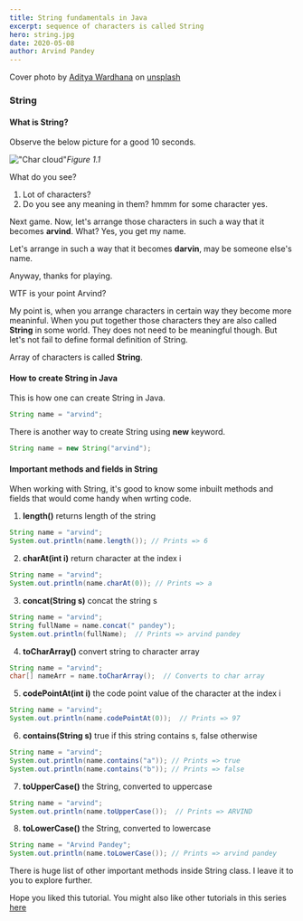 ```yaml
---
title: String fundamentals in Java
excerpt: sequence of characters is called String
hero: string.jpg
date: 2020-05-08
author: Arvind Pandey
---
```

Cover photo by <a href="https://unsplash.com/@wardhanaaditya" target="_blank">Aditya Wardhana</a>   on  <a href="https://unsplash.com/" target="blank">unsplash</a>

### String

#### What is String?

Observe the below picture for a good 10 seconds.

!["Char cloud"](chars.png)*Figure 1.1*

What do you see?
1. Lot of characters?
2. Do you see any meaning in them? hmmm for some character yes.

Next game. Now, let's arrange those characters in such a way that it becomes **arvind**. What? Yes, you get my name.

Let's arrange in such a way that it becomes **darvin**, may be someone else's name.

Anyway, thanks for playing.

WTF is your point Arvind?

My point is, when you arrange characters in certain way they become more meaninful. When you put together those characters they are also called **String** in some world. They does not need to be meaningful though.
But let's not fail to define formal definition of String.

Array of characters is called **String**.

#### How to create String in Java

This is how one can create String in Java.

```java
String name = "arvind";
```

There is another way to create String using **new** keyword.

```java
String name = new String("arvind");
```

#### Important methods and fields in String

When working with String, it's good to know some inbuilt methods and fields that would come handy when wrting code.

1. **length()** returns length of the string

```java
String name = "arvind";
System.out.println(name.length()); // Prints => 6
```

2. **charAt(int i)** return character at the index i

```java
String name = "arvind";
System.out.println(name.charAt(0)); // Prints => a
```
3. **concat(String s)** concat the string s

```java
String name = "arvind";
String fullName = name.concat(" pandey");
System.out.println(fullName);  // Prints => arvind pandey
```
4. **toCharArray()** convert string to character array

```java
String name = "arvind";
char[] nameArr = name.toCharArray();  // Converts to char array
```

5. **codePointAt(int i)** the code point value of the character at the index i

```java
String name = "arvind";
System.out.println(name.codePointAt(0));  // Prints => 97
```
6. **contains(String s)** true if this string contains s, false otherwise

```java
String name = "arvind";
System.out.println(name.contains("a")); // Prints => true
System.out.println(name.contains("b")); // Prints => false
```
7. **toUpperCase()** the String, converted to uppercase

```java
String name = "arvind";
System.out.println(name.toUpperCase());  // Prints => ARVIND
```

8. **toLowerCase()** the String, converted to lowercase

```java
String name = "Arvind Pandey";
System.out.println(name.toLowerCase()); // Prints => arvind pandey
```

There is huge list of other important methods inside String class. I leave it to you to explore further.

Hope you liked this tutorial.
You might also like other tutorials in this series <a href="/data-structures-fundamentals">here</a>